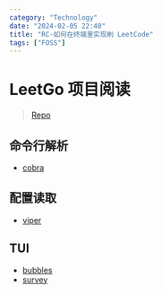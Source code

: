 ```yaml
---
category: "Technology"
date: "2024-02-05 22:40"
title: "RC-如何在终端里实现刷 LeetCode"
tags: ["FOSS"]
---
```


# LeetGo 项目阅读

> [Repo](https://github.com/j178/leetgo)

## 命令行解析

- [cobra](https://github.com/spf13/cobra)

## 配置读取

- [viper](https://github.com/spf13/viper)

## TUI

- [bubbles](https://github.com/charmbracelet/bubbles)
- [survey](https://github.com/AlecAivazis/survey)
